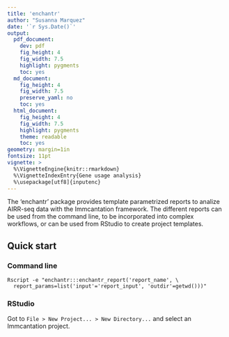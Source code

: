 ```yaml
---
title: 'enchantr'
author: "Susanna Marquez"
date: '`r Sys.Date()`'
output:
  pdf_document:
    dev: pdf
    fig_height: 4
    fig_width: 7.5
    highlight: pygments
    toc: yes
  md_document:
    fig_height: 4
    fig_width: 7.5
    preserve_yaml: no
    toc: yes
  html_document:
    fig_height: 4
    fig_width: 7.5
    highlight: pygments
    theme: readable
    toc: yes
geometry: margin=1in
fontsize: 11pt
vignette: >
  %\VignetteEngine{knitr::rmarkdown}
  %\VignetteIndexEntry{Gene usage analysis}
  %\usepackage[utf8]{inputenc}
---
```


The 'enchantr' package provides template parametrized reports to analize AIRR-seq
data with the Immcantation framework. The different reports can be used from the 
command line, to be incorporated into complex workflows, or can be used 
from RStudio to create project templates.


## Quick start

### Command line

```
Rscript -e "enchantr:::enchantr_report('report_name', \
  report_params=list('input'='report_input', 'outdir'=getwd()))"
```

### RStudio

Got to `File > New Project... > New Directory...` and select an Immcantation project.




